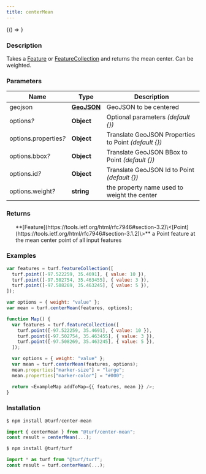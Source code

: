 ```yaml
---
title: centerMean
---
```



<!-- Expose turf as global var for experimenting in the browser console -->

<BrowserOnly>{() => <WindowTurfGlobal turf={turf} />}</BrowserOnly>

### Description

Takes a [Feature](https://tools.ietf.org/html/rfc7946#section-3.2) or [FeatureCollection](https://tools.ietf.org/html/rfc7946#section-3.3) and returns the mean center. Can be weighted.

### Parameters

| Name                       | Type                                                         | Description                                            |
| -------------------------- | ------------------------------------------------------------ | ------------------------------------------------------ |
| geojson                    | **[GeoJSON](https://tools.ietf.org/html/rfc7946#section-3)** | GeoJSON to be centered                                 |
| options<i>?</i>            | **Object**                                                   | Optional parameters _(default \{\})_                   |
| options.properties<i>?</i> | **Object**                                                   | Translate GeoJSON Properties to Point _(default \{\})_ |
| options.bbox<i>?</i>       | **Object**                                                   | Translate GeoJSON BBox to Point _(default \{\})_       |
| options.id<i>?</i>         | **Object**                                                   | Translate GeoJSON Id to Point _(default \{\})_         |
| options.weight<i>?</i>     | **string**                                                   | the property name used to weight the center            |

### Returns

<ul>
  **[Feature](https://tools.ietf.org/html/rfc7946#section-3.2)\<[Point](https://tools.ietf.org/html/rfc7946#section-3.1.2)\>** a Point feature at the mean center point of all input features

</ul>

### Examples

```javascript
var features = turf.featureCollection([
  turf.point([-97.522259, 35.4691], { value: 10 }),
  turf.point([-97.502754, 35.463455], { value: 3 }),
  turf.point([-97.508269, 35.463245], { value: 5 }),
]);

var options = { weight: "value" };
var mean = turf.centerMean(features, options);
```

```javascript live
function Map() {
  var features = turf.featureCollection([
    turf.point([-97.522259, 35.4691], { value: 10 }),
    turf.point([-97.502754, 35.463455], { value: 3 }),
    turf.point([-97.508269, 35.463245], { value: 5 }),
  ]);

  var options = { weight: "value" };
  var mean = turf.centerMean(features, options);
  mean.properties["marker-size"] = "large";
  mean.properties["marker-color"] = "#000";

  return <ExampleMap addToMap={{ features, mean }} />;
}
```

### Installation

```javascript
$ npm install @turf/center-mean

import { centerMean } from "@turf/center-mean";
const result = centerMean(...);
```

```javascript
$ npm install @turf/turf

import * as turf from "@turf/turf";
const result = turf.centerMean(...);
```

